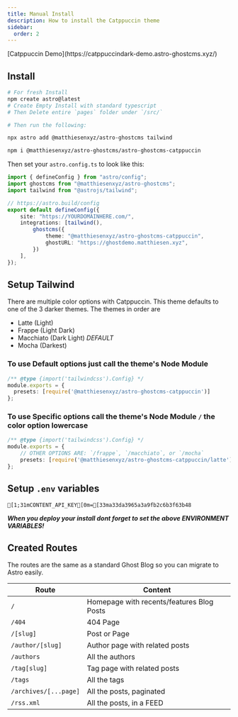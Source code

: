 ```yaml
---
title: Manual Install
description: How to install the Catppuccin theme
sidebar:
  order: 2
---
```


<Aside type="tip" title="Demo">
[Catppuccin Demo](https://catppuccindark-demo.astro-ghostcms.xyz/)
</Aside>

## Install

```sh
# For fresh Install
npm create astro@latest
# Create Empty Install with standard typescript
# Then Delete entire `pages` folder under `/src/`

# Then run the following:

npx astro add @matthiesenxyz/astro-ghostcms tailwind

npm i @matthiesenxyz/astro-ghostcms/astro-ghostcms-catppuccin
```

Then set your `astro.config.ts` to look like this:

```ts frame="code" title="astro.config.ts"
import { defineConfig } from "astro/config";
import ghostcms from "@matthiesenxyz/astro-ghostcms";
import tailwind from "@astrojs/tailwind";

// https://astro.build/config
export default defineConfig({
	site: "https://YOURDOMAINHERE.com/",
	integrations: [tailwind(),
		ghostcms({
			theme: "@matthiesenxyz/astro-ghostcms-catppuccin",
			ghostURL: "https://ghostdemo.matthiesen.xyz",
		})
	],
});
```

## Setup Tailwind

There are multiple color options with Catppuccin.  This theme defaults to one of the 3 darker themes.  The themes in order are 

- Latte (Light) 
- Frappe (Light Dark)
- Macchiato (Dark Light) *DEFAULT*
- Mocha (Darkest)

### To use Default options just call the theme's Node Module

```ts frame="code" title="tailwind.config.cjs"
/** @type {import('tailwindcss').Config} */
module.exports = {
  presets: [require('@matthiesenxyz/astro-ghostcms-catppuccin')] 
};
```

### To use Specific options call the theme's Node Module `/` the color option lowercase

```ts frame="code" title="tailwind.config.cjs"
/** @type {import('tailwindcss').Config} */
module.exports = {
	// OTHER OPTIONS ARE: `/frappe`, `/macchiato`, or `/mocha`
	presets: [require('@matthiesenxyz/astro-ghostcms-catppuccin/latte')] 
};
```

## Setup `.env` variables

```ansi frame="code" title=".env"
[1;31mCONTENT_API_KEY[0m=[33ma33da3965a3a9fb2c6b3f63b48
```

***When you deploy your install dont forget to set the above ENVIRONMENT VARIABLES!***

## Created Routes

The routes are the same as a standard Ghost Blog so you can migrate to Astro easily.

| Route                 | Content                                   |
| --------------------- | ----------------------------------------- |
| `/`                   | Homepage with recents/features Blog Posts |
| `/404`                | 404 Page                                  |
| `/[slug]`             | Post or Page                              |
| `/author/[slug]`      | Author page with related posts            |
| `/authors`            | All the authors                           |
| `/tag[slug]`          | Tag page with related posts               |
| `/tags`               | All the tags                              |
| `/archives/[...page]` | All the posts, paginated                  |
| `/rss.xml`            | All the posts, in a FEED                  |